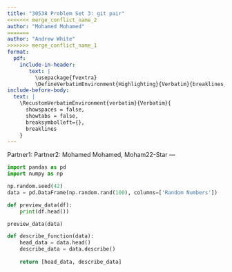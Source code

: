 ```yaml
---
title: "30538 Problem Set 3: git pair"
<<<<<<< merge_conflict_name_2
author: "Mohamed Mohamed"
=======
author: "Andrew White"
>>>>>>> merge_conflict_name_1
format: 
  pdf:
    include-in-header: 
       text: |
         \usepackage{fvextra}
         \DefineVerbatimEnvironment{Highlighting}{Verbatim}{breaklines,commandchars=\\\{\}}
include-before-body:
  text: |
    \RecustomVerbatimEnvironment{verbatim}{Verbatim}{
      showspaces = false,
      showtabs = false,
      breaksymbolleft={},
      breaklines
    }
---
```

Partner1: 
Partner2: Mohamed Mohamed, Moham22-Star
---

```python
import pandas as pd
import numpy as np

np.random.seed(42)
data = pd.DataFrame(np.random.rand(100), columns=['Random Numbers'])

def preview_data(df):
    print(df.head())

preview_data(data)
```

```python
def describe_function(data):
    head_data = data.head()
    describe_data = data.describe()
    
    return [head_data, describe_data]
```

